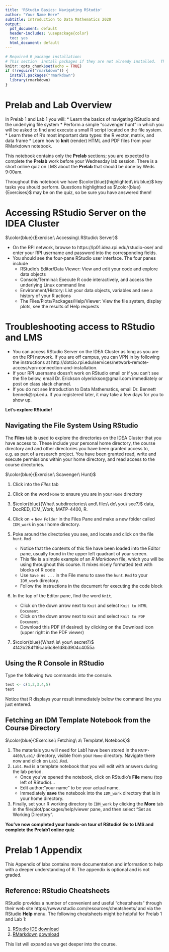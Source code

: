 ```yaml
---
title: 'RStudio Basics: Navigating RStudio'
author: "Your Name Here"
subtitle: Introduction to Data Mathematics 2020
output:
  pdf_document: default
  header-includes: \usepackage{color}
  toc: yes
  html_document: default
---
```



```r

# Required R package installation:
# This section  install packages if they are not already installed.  This block will not be shown in the knit file.
knitr::opts_chunk$set(echo = TRUE)
if (!require("rmarkdown")) {
  install.packages("rmarkdown")
  library(rmarkdown)
}
```


# Prelab and Lab Overview
In Prelab 1 and Lab 1 you will: 
* Learn the basics of navigating RStudio and the underlying file system
* Perform a simple "scavenger hunt" in which you will be asked to find and execute a small R script located on the file system.
* Learn three of R's most important data types: the R vector, matrix, and data frame
* Learn how to **knit** (render) HTML and PDF files from your RMarkdown notebook.  

This notebook contains only the **Prelab** sections; you are expected to complete the **Prelab** work before your Wednesday lab session. There is a short online quiz on LMS about the **Prelab** that should be done by Weds 9:00am.

Throughout this notebook we have $\color{blue}{highlighted\ in\ blue}$ key tasks you should perform. Questions highlighted as $\color{blue}{Exercises}$ may be on the quiz, so be sure you have answered them!  

# Accessing RStudio Server on the IDEA Cluster

$\color{blue}{Exercise:\ Accessing\ RStudio\ Server}$

* On the RPI network, browse to https://lp01.idea.rpi.edu/rstudio-ose/ and enter your RPI username and password into the corresponding fields.  
* You should see the four-pane RStudio user interface.  The four panes include 
    + RStudio's Editor/Data Viewer: View and edit your code and explore data objects
    + Console/Terminal: Execute R code interactively, and access the underlying Linux command line
    + Environment/History: List your data objects, variables and see a history of your R actions
    + The Files/Plots/Packages/Help/Viewer: View the file system, display plots, see the results of Help requests

# Troubleshooting access to RStudio and LMS

* You can access RStudio Server on the IDEA Cluster as long as you are on the RPI network.  If you are off campus, you can VPN in by following the instructions at http://dotcio.rpi.edu/services/network-remote-access/vpn-connection-and-installation.
* If your RPI username doesn't work  on RStudio email or if you can't see the file below, email  Dr. Erickson olyerickson@gmail.com immediately or post on class slack channel.
* If you do not see Introduction to Data Mathematics, email Dr. Bennett bennek@rpi.edu. If you registered later, it may take a few days for you to show up.

**Let's explore RStudio!**

## Navigating the File System Using RStudio

The **Files** tab is used to explore the directories on the IDEA Cluster that you have access to. These include your personal home directory, the course directory and and other directories you have been granted access to, e.g. as part of a research project. You have been granted read, write and execute permissions within your home directory, and read access to the course directories. 

$\color{blue}{Exercise:\ Scavenger\ Hunt}$

1. Click into the *Files* tab
2. Click on the word `Home` to ensure you are in your `Home` directory
3. $\color{blue}{What\ subdirectories\ and\ files\ do\ you\ see?}$ data, DocRED, IDM_Work, MATP-4400, R.

4. Click on + `New Folder` in the Files Pane and make a new folder called `IDM_work` in your home directory.
5. Poke around the directories you see, and locate and click on the file `hunt.Rmd` 
    + Notice that the contents of this file have been loaded into the Editor pane, usually found in the upper left quadrant of your screen.
    + This file is a simple example of an *R Markdown* file, which you will be using throughout this course. It mixes nicely formatted text with blocks of R code
    + Use `Save As ...` in the File menu to save the `hunt.Rmd` to your `IDM_work` directory.
    + Follow the instructions in the document for executing the code block
5. In the top of the Editor pane, find the word `Knit`.
    + Click on the down arrow next to `Knit` and select `Knit to HTML Document`.
    + Click on the down arrow next to `Knit` and select `Knit to PDF Document`.
    + Download this PDF (if desired) by clicking on the Download icon (upper right in the PDF viewer)
6. $\color{blue}{What\ is\ your\ secret?}$ 4f42b284f19cab6c8e1d8b3904c4055a 
    
## Using the R Console in RStudio

Type the following two commands into the console.

```r
test <- c(1,2,3,4,5)
test
```
Notice that R displays your result immediately below the command line you just entered. 


## Fetching an IDM Template Notebook from the Course Directory

$\color{blue}{:Exercise:\ Fetching\ a\ Template\ Notebook}$

1. The materials you will need for Lab1 have been stored in the `MATP-4400/Lab1/` directory, visible from your `Home` directory. Navigate there now and click on `Lab1.Rmd`.
2. `Lab1.Rmd` is a template notebook that you will edit with answers during the lab period.  
   + Once you've opened the notebook, click on RStudio's **File** menu (top left of RStudio)...
   + Edit author:"your name" to be your actual name.  
   + Immediately **save** the notebook into the `IDM_work` directory that is in your home directory.
3. Finally, set your R working directory to `IDM_work` by clicking the **More** tab in the file/plot/packages/help/viewer pane, and then select "Set as Working Directory".

**You've now completed your hands-on tour of RStudio!  Go to LMS and complete the Prelab1 online quiz**

# Prelab 1 Appendix

This Appendix of labs contains more documentation and information to help with a deeper understanding of R.  The appendix is optional and is not graded.

## Reference: RStudio Cheatsheets 

RStudio provides a number of convenient and useful "cheatsheets" through their web site https://www.rstudio.com/resources/cheatsheets/ and via the RStudio **Help** menu. The following cheatsheets might be helpful for Prelab 1 and Lab 1: 

1. [RStudio IDE](https://www.rstudio.com/resources/cheatsheets/#ide) [download](https://github.com/rstudio/cheatsheets/raw/master/rstudio-ide.pdf)
2. [RMarkdown](https://www.rstudio.com/resources/cheatsheets/#rmarkdown) [download](https://github.com/rstudio/cheatsheets/raw/master/rmarkdown-2.0.pdf)

This list will expand as we get deeper into the course.



